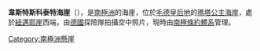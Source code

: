 {{coord|73|13|S|2|9|W|display=title}}

'''韋斯特斯科泰特海崖'''（{{lang-de|Vestskotet}}），是[[南極洲|南極洲]]的海崖，位於[[毛德皇后地|毛德皇后地]]的[[瑪塔公主海岸|瑪塔公主海岸]]，處於[[紐邁耶崖|紐邁耶崖]]西端，由[[德國|德國]]探險隊拍攝空中照片，現時由[[南極條約體系|南極條約體系]]管理。

[[Category:南極洲懸崖|Category:南極洲懸崖]]


{{Antarctica-geo-stub}}